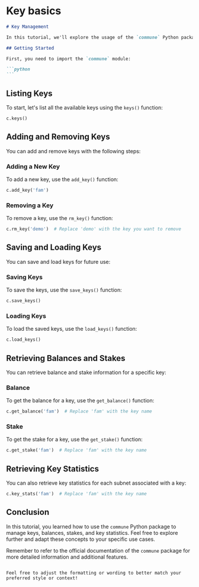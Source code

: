 # Key basics

````markdown
# Key Management

In this tutorial, we'll explore the usage of the `commune` Python package for managing keys, balances, stakes, and key statistics.

## Getting Started

First, you need to import the `commune` module:

```python
```
````

## Listing Keys

To start, let's list all the available keys using the `keys()` function:

```python
c.keys()
```

## Adding and Removing Keys

You can add and remove keys with the following steps:

### Adding a New Key

To add a new key, use the `add_key()` function:

```python
c.add_key('fam')
```

### Removing a Key

To remove a key, use the `rm_key()` function:

```python
c.rm_key('demo')  # Replace 'demo' with the key you want to remove
```

## Saving and Loading Keys

You can save and load keys for future use:

### Saving Keys

To save the keys, use the `save_keys()` function:

```python
c.save_keys()
```

### Loading Keys

To load the saved keys, use the `load_keys()` function:

```python
c.load_keys()
```

## Retrieving Balances and Stakes

You can retrieve balance and stake information for a specific key:

### Balance

To get the balance for a key, use the `get_balance()` function:

```python
c.get_balance('fam')  # Replace 'fam' with the key name
```

### Stake

To get the stake for a key, use the `get_stake()` function:

```python
c.get_stake('fam')  # Replace 'fam' with the key name
```

## Retrieving Key Statistics

You can also retrieve key statistics for each subnet associated with a key:

```python
c.key_stats('fam')  # Replace 'fam' with the key name
```

## Conclusion

In this tutorial, you learned how to use the `commune` Python package to manage keys, balances, stakes, and key statistics. Feel free to explore further and adapt these concepts to your specific use cases.

Remember to refer to the official documentation of the `commune` package for more detailed information and additional features.

```

Feel free to adjust the formatting or wording to better match your preferred style or context!
```
